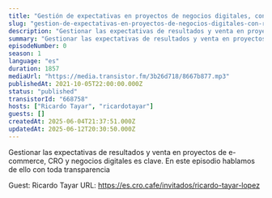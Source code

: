 ```yaml
---
title: "Gestión de expectativas en proyectos de negocios digitales, con Ricardo Tayar"
slug: "gestion-de-expectativas-en-proyectos-de-negocios-digitales-con-ricardo-tayar"
description: "Gestionar las expectativas de resultados y venta en proyectos de e-commerce, CRO y negocios digitales es clave. En este episodio hablamos de ello con toda transparencia\n\n\n\n<!-- GUESTS START -->\nGuest: Ricardo Tayar\nURL: https://es.cro.cafe/invitados/ricardo-tayar-lopez\n<!-- GUESTS END -->"
summary: "Gestionar las expectativas de resultados y venta en proyectos de e-commerce, CRO y negocios digitales es clave. En este episodio hablamos de ello con toda transparencia"
episodeNumber: 0
season: 1
language: "es"
duration: 1857
mediaUrl: "https://media.transistor.fm/3b26d718/8667b877.mp3"
publishedAt: 2021-10-05T22:00:00.000Z
status: "published"
transistorId: "668758"
hosts: ["Ricardo Tayar", "ricardotayar"]
guests: []
createdAt: 2025-06-04T21:37:51.000Z
updatedAt: 2025-06-12T20:30:50.000Z
---
```


Gestionar las expectativas de resultados y venta en proyectos de e-commerce, CRO y negocios digitales es clave. En este episodio hablamos de ello con toda transparencia



<!-- GUESTS START -->
Guest: Ricardo Tayar
URL: https://es.cro.cafe/invitados/ricardo-tayar-lopez
<!-- GUESTS END -->
